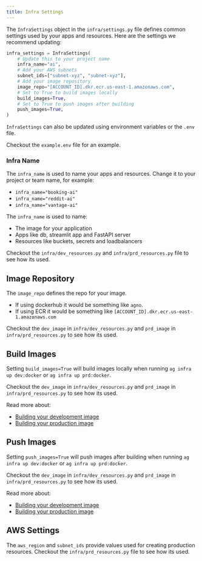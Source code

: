 ```yaml
---
title: Infra Settings
---
```


The `InfraSettings` object in the `infra/settings.py` file defines common settings used by your apps and resources. Here are the settings we recommend updating:

```python infra/settings.py
infra_settings = InfraSettings(
    # Update this to your project name
    infra_name="ai",
    # Add your AWS subnets
    subnet_ids=["subnet-xyz", "subnet-xyz"],
    # Add your image repository
    image_repo="[ACCOUNT_ID].dkr.ecr.us-east-1.amazonaws.com",
    # Set to True to build images locally
    build_images=True,
    # Set to True to push images after building
    push_images=True,
)
```

<Note>

`InfraSettings` can also be updated using environment variables or the `.env` file.

Checkout the `example.env` file for an example.

</Note>

### Infra Name

The `infra_name` is used to name your apps and resources. Change it to your project or team name, for example:

- `infra_name="booking-ai"`
- `infra_name="reddit-ai"`
- `infra_name="vantage-ai"`

The `infra_name` is used to name:

- The image for your application
- Apps like db, streamlit app and FastAPI server
- Resources like buckets, secrets and loadbalancers

Checkout the `infra/dev_resources.py` and `infra/prd_resources.py` file to see how its used.

## Image Repository

The `image_repo` defines the repo for your image.

- If using dockerhub it would be something like `agno`.
- If using ECR it would be something like `[ACCOUNT_ID].dkr.ecr.us-east-1.amazonaws.com`

Checkout the `dev_image` in `infra/dev_resources.py` and `prd_image` in `infra/prd_resources.py` to see how its used.

## Build Images

Setting `build_images=True` will build images locally when running `ag infra up dev:docker` or `ag infra up prd:docker`.

Checkout the `dev_image` in `infra/dev_resources.py` and `prd_image` in `infra/prd_resources.py` to see how its used.

Read more about:

- [Building your development image](/templates/infra-management/development-app#build-your-development-image)
- [Building your production image](/templates/infra-management/production-app#build-your-production-image)

## Push Images

Setting `push_images=True` will push images after building when running `ag infra up dev:docker` or `ag infra up prd:docker`.

Checkout the `dev_image` in `infra/dev_resources.py` and `prd_image` in `infra/prd_resources.py` to see how its used.

Read more about:

- [Building your development image](/templates/infra-management/development-app#build-your-development-image)
- [Building your production image](/templates/infra-management/production-app#build-your-production-image)

## AWS Settings

The `aws_region` and `subnet_ids` provide values used for creating production resources. Checkout the `infra/prd_resources.py` file to see how its used.
